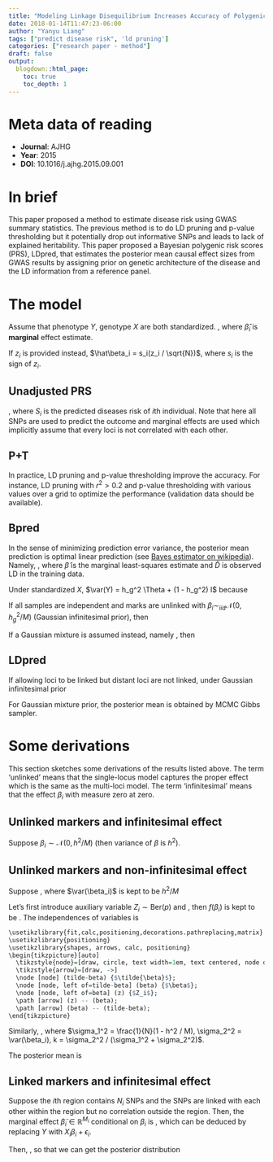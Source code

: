 ```yaml
---
title: "Modeling Linkage Disequilibrium Increases Accuracy of Polygenic Risk Scores"
date: 2018-01-14T11:47:23-06:00
author: "Yanyu Liang"
tags: ["predict disease risk", 'ld pruning']
categories: ["research paper - method"]
draft: false
output:
  blogdown::html_page:
    toc: true
    toc_depth: 1
---
```


# Meta data of reading

* **Journal**: AJHG
* **Year**: 2015
* **DOI**: 10.1016/j.ajhg.2015.09.001

$$
\newcommand\E{\text{E}}
\newcommand\var{\text{Var}}
$$

# In brief

This paper proposed a method to estimate disease risk using GWAS summary statistics. The previous method is to do LD pruning and p-value thresholding but it potentially drop out informative SNPs and leads to lack of explained heritability. This paper proposed a Bayesian polygenic risk scores (PRS), LDpred, that estimates the posterior mean causal effect sizes from GWAS results by assigning prior on genetic architecture of the disease and the LD information from a reference panel.

# The model

Assume that phenotype $Y$, genotype $X$ are both standardized.
\begin{align*}
  Y &= \sum_{i = 1}^M X_i \beta_i + \epsilon \\
  \hat\beta_i &= X_i' Y / N
\end{align*}
, where $\hat\beta_i$ is **marginal** effect estimate.

If $z_i$ is provided instead, $\hat\beta_i = s_i(z_i / \sqrt{N})$, where $s_i$ is the sign of $z_i$.

## Unadjusted PRS

\begin{align*}
  S_i &= \sum_{j = 1}^M X_{ji} \hat\beta_j
\end{align*}
, where $S_i$ is the predicted diseases risk of $i$th individual. Note that here all SNPs are used to predict the outcome and marginal effects are used which implicitly assume that every loci is not correlated with each other.

## P+T

In practice, LD pruning and p-value thresholding improve the accuracy. For instance, LD pruning with $r^2 > 0.2$ and p-value thresholding with various values over a grid to optimize the performance (validation data should be available).

## Bpred

In the sense of minimizing prediction error variance, the posterior mean prediction is optimal linear prediction (see [Bayes estimator on wikipedia](https://en.wikipedia.org/wiki/Bayes_estimator#Minimum_mean_square_error_estimation)). Namely,
\begin{align}
  \E(Y | \tilde\beta, \hat{D}) &= \sum_{i = 1}^M X_i' \E(\beta_i | \tilde\beta, \hat{D}) \label{eq:posterior-mean-estimate}
\end{align}
, where $\tilde\beta$ is the marginal least-squares estimate and $\hat{D}$ is observed LD in the training data.

Under standardized $X$, $\var(Y) = h_g^2 \Theta + (1 - h_g^2) I$ because
\begin{align*}
  \var(Y) &:= \var_{\beta, \epsilon}(Y) \\
  &= \var_{\beta, \epsilon}(X\beta + \epsilon) \\
  &= \var_{\beta}(X\beta) + \var_{\epsilon}(\epsilon) \quad \text{, since $\beta$, $\epsilon$ are independent} \\
  &= h_g^2 (XX' / M) + (1 - h_g^2) I \quad\text{, here it seems that one assumption is $\beta$ iid}\\
  &= h_g^2 \Theta + (1 - h_g^2) I
\end{align*}

If all samples are independent and marks are unlinked with $\beta_i \sim_{iid} \mathcal{N}(0, h_g^2 / M)$ (Gaussian infinitesimal prior), then
\begin{align*}
  \E(\beta_i | \tilde{\beta}) &= \E(\beta_i | \tilde\beta_i) = \frac{h_g^2}{h_g^2 + M / N} \tilde\beta_i \\
  \text{cor}(\hat{Y}_\text{PRS}, Y) &= \frac{h_g^2}{h_g^2 + M / N} h_g^2
\end{align*}

If a Gaussian mixture is assumed instead, namely
\begin{align*}
  \beta_i &\sim \begin{cases} \mathcal{N}(0, h_g^2 / (h_g^2 + Mp/N)) & \text{prob } p \\ 0 & \text{prob } (1 - p)\end{cases}$)
\end{align*}
, then
\begin{align*}
  \E(\beta_i | \tilde\beta) &= \frac{h_g^2}{h_g^2 + Mp / N} \bar{p}_i \tilde\beta_i
\end{align*}

## LDpred

If allowing loci to be linked but distant loci are not linked, under Gaussian infinitesimal prior
\begin{align*}
  \E(\beta^l | \tilde\beta^l, D) &\approx (\frac{M}{Nh_g^2}I + D_l)^{-1} \tilde\beta^l
\end{align*}

For Gaussian mixture prior, the posterior mean is obtained by MCMC Gibbs sampler.

# Some derivations

This section sketches some derivations of the results listed above. The term 'unlinked' means that the single-locus model captures the proper effect which is the same as the multi-loci model. The term 'infinitesimal' means that the effect $\beta_i$ with measure zero at zero.

## Unlinked markers and infinitesimal effect

Suppose $\beta_i \sim \mathcal{N}(0, h^2 / M)$ (then variance of $\beta$ is $h^2$).
\begin{align*}
  \tilde\beta_i | \beta_i &\sim \mathcal{N}(\beta_i, \frac{1}{N}(1 - h^2 / M)) \\
  &\quad\text{, since 'unlinked', one loci explains $h^2/M$ variance}\\
  \beta_i | \tilde\beta_i &\sim \mathcal{N}(\frac{1}{1 + M / h^2N}\tilde\beta_i, \frac{1}{N}\frac{1}{1 + M / h^2N}) \\
  &\quad\text{, derived from prior and conditional with large $M$}
\end{align*}

## Unlinked markers and non-infinitesimal effect

Suppose
\begin{align}
  \beta_i &\sim \begin{cases}
    \delta_0(\beta_i) & \text{, with prob $1 - p$} \\
    \mathcal{N}(0, h^2 / Mp)(\beta_i) & \text{, with prob $p$}
  \end{cases} \label{eq:auxiliary}
\end{align}
, where $\var(\beta_i)$ is kept to be $h^2 / M$

Let's first introduce auxiliary variable $Z_i \sim \text{Ber}(p)$ and
\begin{align*}
  f(\beta_i| Z_i) &= (1 - Z_i) \delta_0(\beta_i) + Z_i\mathcal{N}(0, h^2/Mp)(\beta_i)
\end{align*}
, then $f(\beta_i)$ is kept to be \eqref{eq:auxiliary}. The independences of variables is
```r
\usetikzlibrary{fit,calc,positioning,decorations.pathreplacing,matrix}
\usetikzlibrary{positioning}
\usetikzlibrary{shapes, arrows, calc, positioning}
\begin{tikzpicture}[auto]
  \tikzstyle{node}=[draw, circle, text width=1em, text centered, node distance=3em]
  \tikzstyle{arrow}=[draw, ->]
  \node [node] (tilde-beta) {$\tilde{\beta}$};
  \node [node, left of=tilde-beta] (beta) {$\beta$};
  \node [node, left of=beta] (z) {$Z_i$};
  \path [arrow] (z) -- (beta);
  \path [arrow] (beta) -- (tilde-beta);
\end{tikzpicture}
```
Similarly,
\begin{align*}
  \tilde\beta_i | \beta_i &\sim \mathcal{N}(\beta_i, \frac{1}{N}(1 - h^2 / M)) \\
  &\quad\text{, since $\var(\beta_i)$ is kept the same as before} \\
  f(\beta_i | \tilde\beta_i, Z_i = 0) &\propto f(\beta_i | Z_i = 0) \times f(\tilde\beta_i | \beta_i) \\
  &\propto \delta_0(\beta_i) \times \mathcal{N}(\beta_i, \sigma_1^2)(\tilde\beta_i) \\
  &\propto \delta_0(\beta_i) \\
  f(\beta_i | \tilde\beta_i, Z_i = 1) &\propto \mathcal{N}(0, \sigma_2^2)(\beta_i) \times \mathcal{N}(\beta_i, \sigma_1^2)(\tilde\beta_i) \\
  &\propto \mathcal{N}(k \tilde\beta_i, k / N)
\end{align*}
, where $\sigma_1^2 = \frac{1}{N}(1 - h^2 / M), \sigma_2^2 = \var(\beta_i), k = \sigma_2^2 / (\sigma_1^2 + \sigma_2^2)$.

The posterior mean is
\begin{align*}
  \E(\beta_i | \tilde\beta_i) &= \E_{Z_i | \tilde\beta_i}[\E(\beta_i | \tilde\beta_i, Z_i)] \\
  &= \E_{Z_i | \tilde\beta_i}[Z_i \times k\tilde\beta_i + (1 - Z_i) \times 0] \\
  &= k\bar{p}_i\tilde\beta_i \quad\text{, where $\bar{p}_i = \E(Z_i | \tilde\beta_i)$}
\end{align*}

## Linked markers and infinitesimal effect

Suppose the $i$th region contains $N_i$ SNPs and the SNPs are linked with each other within the region but no correlation outside the region. Then, the marginal effect $\tilde\beta_i \in \mathbb{R}^{M_i}$ conditional on $\beta_i$ is
\begin{align*}
  \E(\tilde\beta_i | \beta_i) &= D_i \beta_i \\
  \var(\tilde\beta_i | \beta_i) &= \frac{1}{N} (1 - h_i^2) D_i  \\
  \text{, where} & \\
  D_i &= X_i'X_i / N \\
  \tilde\beta_i &= X_i'Y / N \\
  h_i^2 &\text{is} \text{ phenotype variance explained by the $i$th region}
\end{align*}
, which can be deduced by replacing $Y$ with $X_i\beta_i + \epsilon_i$.

Then,
\begin{align*}
  \tilde\beta_i | \beta_i &\sim \mathcal{N}(D_i\beta_i, \Sigma_1) \\
  \beta_i &\sim \mathcal{N}(0, \Sigma_2) \\
  \text{, where} & \\
  \Sigma_1 &= \frac{1}{N} (1 - h_i^2) D_i \\
  \Sigma_2 &= (h_i^2 / M)I
\end{align*}
, so that we can get the posterior distribution
\begin{align*}
  \beta_i | \tilde\beta_i &\sim \mathcal{N}(A\tilde\beta_i, \Sigma) \\
  \text{where, }& \\
  \Sigma &= (\Sigma_2^{-1} + D_i\Sigma_1^{-1}D_i)^{-1} = \frac{1}{N}(\frac{1}{1 - h_i^2}D_i + \frac{M}{Nh_i^2}I)^{-1}\\
  A &= \Sigma D_i \Sigma_1^{-1} \\
  \text{when } & h^2 \approx 0 \\
  A &\approx (\frac{1}{1 - h_i^2}D_i + \frac{M}{Nh_i^2}I)^{-1}
\end{align*}

